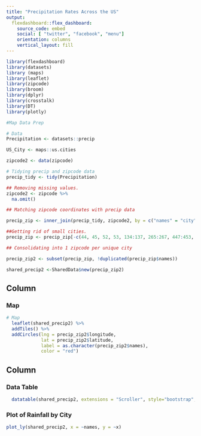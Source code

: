 ```yaml
---
title: "Precipitation Rates Across the US"
output: 
  flexdashboard::flex_dashboard:
    source_code: embed
    social: [ "twitter", "facebook", "menu"]
    orientation: columns
    vertical_layout: fill
---
```

 
```r
library(flexdashboard)
library(datasets)
library (maps)
library(leaflet)
library(zipcode)
library(broom)
library(dplyr)
library(crosstalk)
library(DT)
library(plotly)
```

```r
#Map Data Prep

# Data
Precipitation <- datasets::precip

US_City <- maps::us.cities

zipcode2 <- data(zipcode) 

# Tidying precip and zipcode data
precip_tidy <- tidy(Precipitation)

## Removing missing values.
zipcode2 <- zipcode %>%
  na.omit()

## Matching zipcode coordinates with precip data

precip_zip <- inner_join(precip_tidy, zipcode2, by = c("names" = "city"))

##Getting rid of small cities.
precip_zip <- precip_zip[-c(44, 45, 52, 53, 134:137, 265:267, 447:453, 529:530, 567:582, 610:631, 918:947, 1002:1012, 1113:1120, 1234:1242, 1453:1459, 1583, 1624:1628, 1695:1700, 1767:1786, 1902, 1959:1964, 2017:2025, 2041:2054, 2089:2104, 2186:2202, 2208:2209, 2260:2263, 2289, 2294:2313, 2364, 2416:2439, 2484:2500, 2671, 2751:2756, 2802:2804, 2879:2893, 2941:2976, 3026:3038, 3120:3139, 3203, 3291:3294, 3297:3303, 3317:3328, 3364:3384, 3406:3407, 3479:3486, 3532:3546, 3674:3676, 3834:3841, 4097:4099, 4105:4129, 4155:4161, 4218:4239, 4269:4316, 4336:4341, 4390), ]

## Consolidating into 1 zipcode per unique city

precip_zip2 <- subset(precip_zip, !duplicated(precip_zip$names))

shared_precip2 <-SharedData$new(precip_zip2)
```


Column {data-width=650}
-----------------------------------------------------------------------

### Map

```r
# Map
  leaflet(shared_precip2) %>% 
  addTiles() %>%
  addCircles(lng = precip_zip2$longitude, 
             lat = precip_zip2$latitude, 
             label = as.character(precip_zip2$names), 
             color = "red")


```

Column {data-width=350}
-----------------------------------------------------------------------

### Data Table

```r
  datatable(shared_precip2, extensions = "Scroller", style="bootstrap", class="compact", width="100%", options=list(deferRender=TRUE, scrollY=300, scroller=TRUE))
```


### Plot of Rainfall by City

```r
plot_ly(shared_precip2, x = ~names, y = ~x)
```